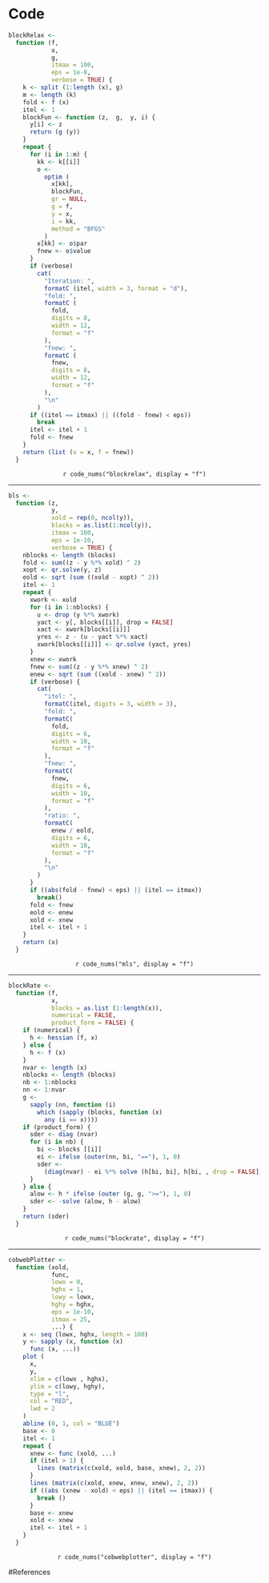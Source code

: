 # Code

```r

blockRelax <-
  function (f,
            x,
            g,
            itmax = 100,
            eps = 1e-8,
            verbose = TRUE) {
    k <- split (1:length (x), g)
    m <- length (k)
    fold <- f (x)
    itel <- 1
    blockFun <- function (z,  g,  y, i) {
      y[i] <- z
      return (g (y))
    }
    repeat {
      for (i in 1:m) {
        kk <- k[[i]]
        o <-
          optim (
            x[kk],
            blockFun,
            gr = NULL,
            g = f,
            y = x,
            i = kk,
            method = "BFGS"
          )
        x[kk] <- o$par
        fnew <- o$value
      }
      if (verbose)
        cat(
          "Iteration: ",
          formatC (itel, width = 3, format = "d"),
          "fold: ",
          formatC (
            fold,
            digits = 8,
            width = 12,
            format = "f"
          ),
          "fnew: ",
          formatC (
            fnew,
            digits = 8,
            width = 12,
            format = "f"
          ),
          "\n"
        )
      if ((itel == itmax) || ((fold - fnew) < eps))
        break
      itel <- itel + 1
      fold <- fnew
    }
    return (list (x = x, f = fnew))
  }
```
<center>
`r code_nums("blockrelax", display = "f")`
</center>
<hr>
```r

bls <-
  function (z,
            y,
            xold = rep(0, ncol(y)),
            blocks = as.list(1:ncol(y)),
            itmax = 100,
            eps = 1e-10,
            verbose = TRUE) {
    nblocks <- length (blocks)
    fold <- sum((z - y %*% xold) ^ 2)
    xopt <- qr.solve(y, z)
    eold <- sqrt (sum ((xold - xopt) ^ 2))
    itel <- 1
    repeat {
      xwork <- xold
      for (i in 1:nblocks) {
        u <- drop (y %*% xwork)
        yact <- y[, blocks[[i]], drop = FALSE]
        xact <- xwork[blocks[[i]]]
        yres <- z - (u - yact %*% xact)
        xwork[blocks[[i]]] <- qr.solve (yact, yres)
      }
      xnew <- xwork
      fnew <- sum((z - y %*% xnew) ^ 2)
      enew <- sqrt (sum ((xold - xnew) ^ 2))
      if (verbose) {
        cat(
          "itel: ",
          formatC(itel, digits = 3, width = 3),
          "fold: ",
          formatC(
            fold,
            digits = 6,
            width = 10,
            format = "f"
          ),
          "fnew: ",
          formatC(
            fnew,
            digits = 6,
            width = 10,
            format = "f"
          ),
          "ratio: ",
          formatC(
            enew / eold,
            digits = 6,
            width = 10,
            format = "f"
          ),
          "\n"
        )
      }
      if ((abs(fold - fnew) < eps) || (itel == itmax))
        break()
      fold <- fnew
      eold <- enew
      xold <- xnew
      itel <- itel + 1
    }
    return (x)
  }
```
<center>
`r code_nums("mls", display = "f")`
</center>
<hr>
```r

blockRate <-
  function (f,
            x,
            blocks = as.list (1:length(x)),
            numerical = FALSE,
            product_form = FALSE) {
    if (numerical) {
      h <- hessian (f, x)
    } else {
      h <- f (x)
    }
    nvar <- length (x)
    nblocks <- length (blocks)
    nb <- 1:nblocks
    nn <- 1:nvar
    g <-
      sapply (nn, function (i)
        which (sapply (blocks, function (x)
          any (i == x))))
    if (product_form) {
      sder <- diag (nvar)
      for (i in nb) {
        bi <- blocks [[i]]
        ei <- ifelse (outer(nn, bi, "=="), 1, 0)
        sder <-
          (diag(nvar) - ei %*% solve (h[bi, bi], h[bi, , drop = FALSE])) %*% sder
      }
    } else {
      alow <- h * ifelse (outer (g, g, ">="), 1, 0)
      sder <- -solve (alow, h - alow)
    }
    return (sder)
  }
```
<center>
`r code_nums("blockrate", display = "f")`
</center>
<hr>
```r

cobwebPlotter <-
  function (xold,
            func,
            lowx = 0,
            hghx = 1,
            lowy = lowx,
            hghy = hghx,
            eps = 1e-10,
            itmax = 25,
            ...) {
    x <- seq (lowx, hghx, length = 100)
    y <- sapply (x, function (x)
      func (x, ...))
    plot (
      x,
      y,
      xlim = c(lowx , hghx),
      ylim = c(lowy, hghy),
      type = "l",
      col = "RED",
      lwd = 2
    )
    abline (0, 1, col = "BLUE")
    base <- 0
    itel <- 1
    repeat {
      xnew <- func (xold, ...)
      if (itel > 1) {
        lines (matrix(c(xold, xold, base, xnew), 2, 2))
      }
      lines (matrix(c(xold, xnew, xnew, xnew), 2, 2))
      if ((abs (xnew - xold) < eps) || (itel == itmax)) {
        break ()
      }
      base <- xnew
      xold <- xnew
      itel <- itel + 1
    }
  }
```
<center>
`r code_nums("cobwebplotter", display = "f")`
</center>

#References